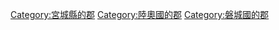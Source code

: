 [[Category:宮城縣的郡|Category:宮城縣的郡]]
[[Category:陸奧國的郡|Category:陸奧國的郡]]
[[Category:磐城國的郡|Category:磐城國的郡]]